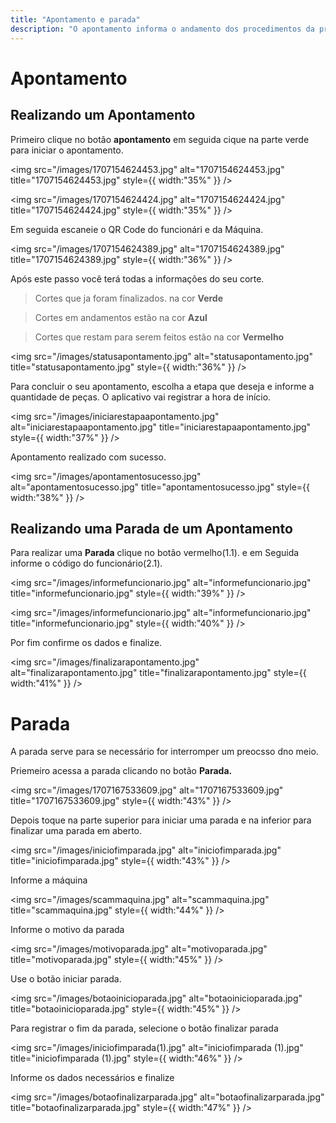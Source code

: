 ```yaml
---
title: "Apontamento e parada"
description: "O apontamento informa o andamento dos procedimentos da produção, controlando todo o processo e seus dados, como funcionário, número e status."
---
```



# Apontamento

## **Realizando um Apontamento**

Primeiro clique no botão **apontamento** em seguida cique na parte verde para iniciar o apontamento.

<img
  src="/images/1707154624453.jpg"
  alt="1707154624453.jpg"
  title="1707154624453.jpg"
  style={{ width:"35%" }}
/>

<img
  src="/images/1707154624424.jpg"
  alt="1707154624424.jpg"
  title="1707154624424.jpg"
  style={{ width:"35%" }}
/>

Em seguida escaneie o QR Code do funcionári e da Máquina.

<img
  src="/images/1707154624389.jpg"
  alt="1707154624389.jpg"
  title="1707154624389.jpg"
  style={{ width:"36%" }}
/>

Após este passo você terá todas a informações do seu corte.

> Cortes que ja foram finalizados. na cor **Verde**

> Cortes em andamentos estão na cor **Azul**

> Cortes que restam para serem feitos estão na cor **Vermelho**

<img
  src="/images/statusapontamento.jpg"
  alt="statusapontamento.jpg"
  title="statusapontamento.jpg"
  style={{ width:"36%" }}
/>

Para concluir o seu apontamento, escolha a etapa que deseja e informe a quantidade de peças. O aplicativo vai registrar a hora de início.

<img
  src="/images/iniciarestapaapontamento.jpg"
  alt="iniciarestapaapontamento.jpg"
  title="iniciarestapaapontamento.jpg"
  style={{ width:"37%" }}
/>

Apontamento realizado com sucesso.

<img
  src="/images/apontamentosucesso.jpg"
  alt="apontamentosucesso.jpg"
  title="apontamentosucesso.jpg"
  style={{ width:"38%" }}
/>

## **Realizando uma** **Parada de um Apontamento**

Para realizar uma **Parada** clique no botão vermelho(1.1). e em Seguida informe o código do funcionário(2.1).

<img
  src="/images/informefuncionario.jpg"
  alt="informefuncionario.jpg"
  title="informefuncionario.jpg"
  style={{ width:"39%" }}
/>

<img
  src="/images/informefuncionario.jpg"
  alt="informefuncionario.jpg"
  title="informefuncionario.jpg"
  style={{ width:"40%" }}
/>

Por fim confirme os dados e finalize.

<img
  src="/images/finalizarapontamento.jpg"
  alt="finalizarapontamento.jpg"
  title="finalizarapontamento.jpg"
  style={{ width:"41%" }}
/>

# Parada

A parada serve para se necessário for interromper um preocsso dno meio.

Priemeiro acessa a parada clicando no botão **Parada.**

<img
  src="/images/1707167533609.jpg"
  alt="1707167533609.jpg"
  title="1707167533609.jpg"
  style={{ width:"43%" }}
/>

Depois toque na parte superior para iniciar uma parada e na inferior para finalizar uma parada em aberto.

<img
  src="/images/iniciofimparada.jpg"
  alt="iniciofimparada.jpg"
  title="iniciofimparada.jpg"
  style={{ width:"43%" }}
/>

Informe a máquina

<img
  src="/images/scammaquina.jpg"
  alt="scammaquina.jpg"
  title="scammaquina.jpg"
  style={{ width:"44%" }}
/>

Informe o motivo da parada

<img
  src="/images/motivoparada.jpg"
  alt="motivoparada.jpg"
  title="motivoparada.jpg"
  style={{ width:"45%" }}
/>

Use o botão iniciar parada.

<img
  src="/images/botaoinicioparada.jpg"
  alt="botaoinicioparada.jpg"
  title="botaoinicioparada.jpg"
  style={{ width:"45%" }}
/>

Para registrar o fim da parada, selecione o botão finalizar parada

<img
  src="/images/iniciofimparada(1).jpg"
  alt="iniciofimparada (1).jpg"
  title="iniciofimparada (1).jpg"
  style={{ width:"46%" }}
/>

Informe os dados necessários e finalize

<img
  src="/images/botaofinalizarparada.jpg"
  alt="botaofinalizarparada.jpg"
  title="botaofinalizarparada.jpg"
  style={{ width:"47%" }}
/>